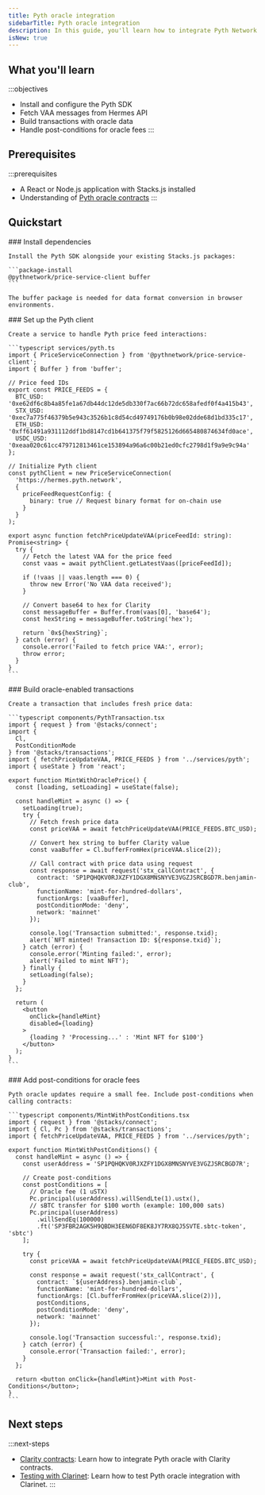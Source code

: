 ```yaml
---
title: Pyth oracle integration
sidebarTitle: Pyth oracle integration
description: In this guide, you'll learn how to integrate Pyth Network price feeds into your frontend application using Stacks.js.
isNew: true
---
```



## What you'll learn

:::objectives
- Install and configure the Pyth SDK
- Fetch VAA messages from Hermes API
- Build transactions with oracle data
- Handle post-conditions for oracle fees
:::

## Prerequisites

:::prerequisites
- A React or Node.js application with Stacks.js installed
- Understanding of [Pyth oracle contracts](/resources/clarity/external-data)
:::

## Quickstart

<Steps>
  <Step>
    ### Install dependencies
    
    Install the Pyth SDK alongside your existing Stacks.js packages:

    ```package-install
    @pythnetwork/price-service-client buffer
    ```

    The buffer package is needed for data format conversion in browser environments.
  </Step>

  <Step>
    ### Set up the Pyth client
    
    Create a service to handle Pyth price feed interactions:

    ```typescript services/pyth.ts
    import { PriceServiceConnection } from '@pythnetwork/price-service-client';
    import { Buffer } from 'buffer';

    // Price feed IDs
    export const PRICE_FEEDS = {
      BTC_USD: '0xe62df6c8b4a85fe1a67db44dc12de5db330f7ac66b72dc658afedf0f4a415b43',
      STX_USD: '0xec7a775f46379b5e943c3526b1c8d54cd49749176b0b98e02dde68d1bd335c17',
      ETH_USD: '0xff61491a931112ddf1bd8147cd1b641375f79f5825126d665480874634fd0ace',
      USDC_USD: '0xeaa020c61cc479712813461ce153894a96a6c00b21ed0cfc2798d1f9a9e9c94a'
    };

    // Initialize Pyth client
    const pythClient = new PriceServiceConnection(
      'https://hermes.pyth.network',
      {
        priceFeedRequestConfig: {
          binary: true // Request binary format for on-chain use
        }
      }
    );

    export async function fetchPriceUpdateVAA(priceFeedId: string): Promise<string> {
      try {
        // Fetch the latest VAA for the price feed
        const vaas = await pythClient.getLatestVaas([priceFeedId]);
        
        if (!vaas || vaas.length === 0) {
          throw new Error('No VAA data received');
        }

        // Convert base64 to hex for Clarity
        const messageBuffer = Buffer.from(vaas[0], 'base64');
        const hexString = messageBuffer.toString('hex');
        
        return `0x${hexString}`;
      } catch (error) {
        console.error('Failed to fetch price VAA:', error);
        throw error;
      }
    }
    ```
  </Step>

  <Step>
    ### Build oracle-enabled transactions
    
    Create a transaction that includes fresh price data:

    ```typescript components/PythTransaction.tsx
    import { request } from '@stacks/connect';
    import { 
      Cl,
      PostConditionMode 
    } from '@stacks/transactions';
    import { fetchPriceUpdateVAA, PRICE_FEEDS } from '../services/pyth';
    import { useState } from 'react';

    export function MintWithOraclePrice() {
      const [loading, setLoading] = useState(false);

      const handleMint = async () => {
        setLoading(true);
        try {
          // Fetch fresh price data
          const priceVAA = await fetchPriceUpdateVAA(PRICE_FEEDS.BTC_USD);
          
          // Convert hex string to buffer Clarity value
          const vaaBuffer = Cl.bufferFromHex(priceVAA.slice(2));

          // Call contract with price data using request
          const response = await request('stx_callContract', {
            contract: 'SP1PQHQKV0RJXZFY1DGX8MNSNYVE3VGZJSRCBGD7R.benjamin-club',
            functionName: 'mint-for-hundred-dollars',
            functionArgs: [vaaBuffer],
            postConditionMode: 'deny',
            network: 'mainnet'
          });

          console.log('Transaction submitted:', response.txid);
          alert(`NFT minted! Transaction ID: ${response.txid}`);
        } catch (error) {
          console.error('Minting failed:', error);
          alert('Failed to mint NFT');
        } finally {
          setLoading(false);
        }
      };

      return (
        <button 
          onClick={handleMint}
          disabled={loading}
        >
          {loading ? 'Processing...' : 'Mint NFT for $100'}
        </button>
      );
    }
    ```
  </Step>

  <Step>
    ### Add post-conditions for oracle fees
    
    Pyth oracle updates require a small fee. Include post-conditions when calling contracts:

    ```typescript components/MintWithPostConditions.tsx
    import { request } from '@stacks/connect';
    import { Cl, Pc } from '@stacks/transactions';
    import { fetchPriceUpdateVAA, PRICE_FEEDS } from '../services/pyth';

    export function MintWithPostConditions() {
      const handleMint = async () => {
        const userAddress = 'SP1PQHQKV0RJXZFY1DGX8MNSNYVE3VGZJSRCBGD7R';
        
        // Create post-conditions
        const postConditions = [
          // Oracle fee (1 uSTX)
          Pc.principal(userAddress).willSendLte(1).ustx(),
          // sBTC transfer for $100 worth (example: 100,000 sats)
          Pc.principal(userAddress)
            .willSendEq(100000)
            .ft('SP3FBR2AGK5H9QBDH3EEN6DF8EK8JY7RX8QJ5SVTE.sbtc-token', 'sbtc')
        ];

        try {
          const priceVAA = await fetchPriceUpdateVAA(PRICE_FEEDS.BTC_USD);
          
          const response = await request('stx_callContract', {
            contract: `${userAddress}.benjamin-club`,
            functionName: 'mint-for-hundred-dollars',
            functionArgs: [Cl.bufferFromHex(priceVAA.slice(2))],
            postConditions,
            postConditionMode: 'deny',
            network: 'mainnet'
          });

          console.log('Transaction successful:', response.txid);
        } catch (error) {
          console.error('Transaction failed:', error);
        }
      };

      return <button onClick={handleMint}>Mint with Post-Conditions</button>;
    }
    ```
  </Step>
</Steps>

## Next steps

:::next-steps
- [Clarity contracts](/resources/clarity/external-data): Learn how to integrate Pyth oracle with Clarity contracts.
- [Testing with Clarinet](/tools/clarinet/pyth-oracle-integration): Learn how to test Pyth oracle integration with Clarinet.
:::